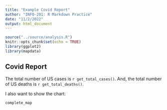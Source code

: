 ```yaml
---
title: "Example Covid Report"
author: "INFO-201: R Markdown Practice"
date: "11/2/2022"
output: html_document
---
```


```r
source("../source/analysis.R")
knitr::opts_chunk$set(echo = TRUE)
library(ggplot2)
library(mapdata)
```

## Covid Report
The total number of US cases is `r get_total_cases()`. And, the total number of US deaths is `r get_total_deaths()`. 

I also want to show the chart:
``` r
complete_map
```

